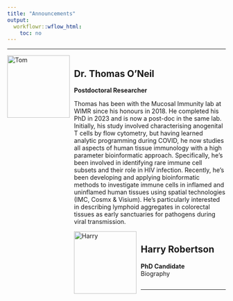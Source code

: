 ```yaml
---
title: "Announcements"
output:
  workflowr::wflow_html:
    toc: no
--- 
```


***  

<div style="text-align: left;">
<img src="assets/headshot/headshot.jpg" alt="Tom" style="width: 1.5in; float: left; margin-right: 10px;">
<div style="overflow: hidden;">

## Dr. Thomas O'Neil

**Postdoctoral Researcher**  

Thomas has been with the Mucosal Immunity lab at WIMR since his honours in 2018. He completed his PhD in 2023 and is now a post-doc in the same lab. Initially, his study involved characterising anogenital T cells by flow cytometry, but having learned analytic programming during COVID, he now studies all aspects of human tissue immunology with a high parameter bioinformatic approach. Specifically, he's been involved in identifying rare immune cell subsets and their role in HIV infection. Recently, he's been developing and applying bioinformatic methods to investigate immune cells in inflamed and uninflamed human tissues using spatial technologies (IMC, Cosmx & Visium). He's particularly interested in describing lymphoid aggregates in colorectal tissues as early sanctuaries for pathogens during viral transmission.


<div style="text-align: left;">
<img src="https://github.com/Harry25R.png" alt="Harry" style="width: 1.5in; float: left; margin-right: 10px;">
<div style="overflow: hidden;">

## Harry Robertson

**PhD Candidate**  
Biography

</div>
</div>
<hr><br>


